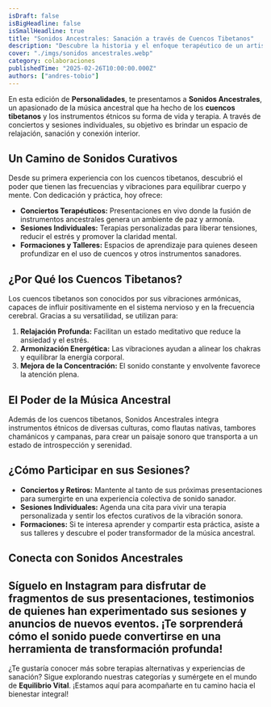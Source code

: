 ```yaml
---
isDraft: false
isBigHeadline: false
isSmallHeadline: true
title: "Sonidos Ancestrales: Sanación a través de Cuencos Tibetanos"
description: "Descubre la historia y el enfoque terapéutico de un artista que transforma vidas con música ancestral."
cover: "./imgs/sonidos ancestrales.webp"
category: colaboraciones
publishedTime: "2025-02-26T10:00:00.000Z"
authors: ["andres-tobio"]
---
```


En esta edición de **Personalidades**, te presentamos a **Sonidos Ancestrales**, un apasionado de la música ancestral que ha hecho de los **cuencos tibetanos** y los instrumentos étnicos su forma de vida y terapia. A través de conciertos y sesiones individuales, su objetivo es brindar un espacio de relajación, sanación y conexión interior.

## Un Camino de Sonidos Curativos

Desde su primera experiencia con los cuencos tibetanos, descubrió el poder que tienen las frecuencias y vibraciones para equilibrar cuerpo y mente. Con dedicación y práctica, hoy ofrece:

- **Conciertos Terapéuticos:** Presentaciones en vivo donde la fusión de instrumentos ancestrales genera un ambiente de paz y armonía.
- **Sesiones Individuales:** Terapias personalizadas para liberar tensiones, reducir el estrés y promover la claridad mental.
- **Formaciones y Talleres:** Espacios de aprendizaje para quienes deseen profundizar en el uso de cuencos y otros instrumentos sanadores.

## ¿Por Qué los Cuencos Tibetanos?

Los cuencos tibetanos son conocidos por sus vibraciones armónicas, capaces de influir positivamente en el sistema nervioso y en la frecuencia cerebral. Gracias a su versatilidad, se utilizan para:

1. **Relajación Profunda:** Facilitan un estado meditativo que reduce la ansiedad y el estrés.
2. **Armonización Energética:** Las vibraciones ayudan a alinear los chakras y equilibrar la energía corporal.
3. **Mejora de la Concentración:** El sonido constante y envolvente favorece la atención plena.

## El Poder de la Música Ancestral

Además de los cuencos tibetanos, Sonidos Ancestrales integra instrumentos étnicos de diversas culturas, como flautas nativas, tambores chamánicos y campanas, para crear un paisaje sonoro que transporta a un estado de introspección y serenidad.

## ¿Cómo Participar en sus Sesiones?

- **Conciertos y Retiros:** Mantente al tanto de sus próximas presentaciones para sumergirte en una experiencia colectiva de sonido sanador.
- **Sesiones Individuales:** Agenda una cita para vivir una terapia personalizada y sentir los efectos curativos de la vibración sonora.
- **Formaciones:** Si te interesa aprender y compartir esta práctica, asiste a sus talleres y descubre el poder transformador de la música ancestral.

## Conecta con Sonidos Ancestrales

## Síguelo en Instagram para disfrutar de fragmentos de sus presentaciones, testimonios de quienes han experimentado sus sesiones y anuncios de nuevos eventos. ¡Te sorprenderá cómo el sonido puede convertirse en una herramienta de transformación profunda!

¿Te gustaría conocer más sobre terapias alternativas y experiencias de sanación? Sigue explorando nuestras categorías y sumérgete en el mundo de **Equilibrio Vital**. ¡Estamos aquí para acompañarte en tu camino hacia el bienestar integral!
